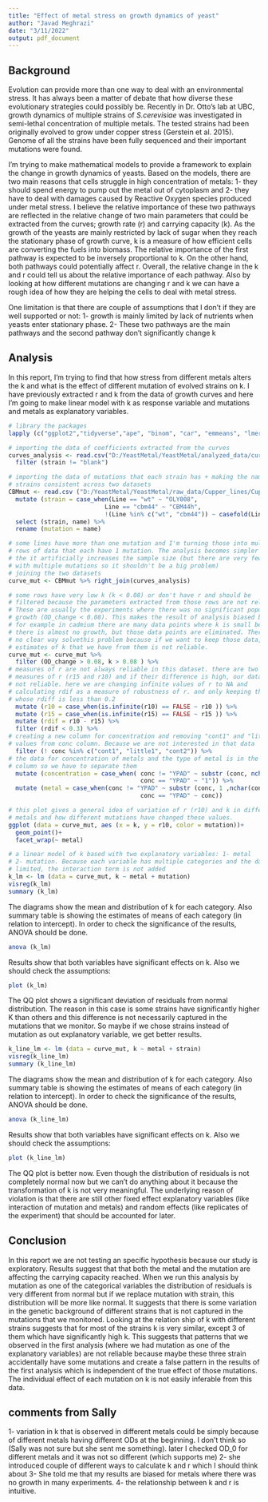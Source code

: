 ```yaml
---
title: "Effect of metal stress on growth dynamics of yeast"
author: "Javad Meghrazi"
date: "3/11/2022"
output: pdf_document
---
```


## Background
Evolution can provide more than one way to deal with an environmental stress. It has always been a matter of debate that how diverse these evolutionary strategies could possibly be. Recently in Dr. Otto's lab at UBC, growth dynamics of multiple strains of *S.cerevisiae* was investigated in semi-lethal concentration of multiple metals. The tested strains had been originally evolved to grow under copper stress (Gerstein et al. 2015). Genome of all the strains have been fully sequenced and their important mutations were found. 

I'm trying to make mathematical models to provide a framework to explain the change in growth dynamics of yeasts. Based on the models, there are two main reasons that cells struggle in high concentration of metals: 1- they should spend energy to pump out the metal out of cytoplasm and 2- they have to deal with damages caused by Reactive Oxygen species produced under metal stress. I believe the relative importance of these two pathways are reflected in the relative change of two main parameters that could be extracted from the curves; growth rate (r) and carrying capacity (k). As the growth of the yeasts are mainly restricted by lack of sugar when they reach the stationary phase of growth curve, k is a measure of how efficient cells are converting the fuels into biomass. The relative importance of the first pathway is expected to be inversely proportional to k. On the other hand, both pathways could potentially affect r. Overall, the relative change in the k and r could tell us about the relative importance of each pathway. Also by looking at how different mutations are changing r and k we can have a rough idea of how they are helping the cells to deal with metal stress. 

One limitation is that there are couple of assumptions that I don't if they are well supported or not:
1- growth is mainly limited by lack of nutrients when yeasts enter stationary phase.
2- These two pathways are the main pathways and the second pathway don't significantly change k


## Analysis
In this report, I'm trying to find that how stress from different metals alters the k and what is the effect of different mutation of evolved strains on k. I have previously extracted r and k from the data of growth curves and here I'm going to make linear model with k as response variable and mutations and metals as explanatory variables.


```r
# library the packages
lapply (c("ggplot2","tidyverse","ape", "binom", "car", "emmeans", "lmerTest", "metafor", "MuMIn", "pwr", "visreg"), library, character.only = TRUE)
```
```r
# importing the data of coefficients extracted from the curves
curves_analysis <- read.csv("D:/YeastMetal/YeastMetal/analyzed_data/curves_analysis.csv") %>% 
  filter (strain != "blank")

# importing the data of mutations that each strain has + making the name of
# strains consistent across two datasets
CBMmut <- read.csv ("D:/YeastMetal/YeastMetal/raw_data/Cupper_lines/CupLineMut.csv") %>% 
  mutate (strain = case_when(Line == "wt" ~ "OLY008",
                           Line == "cbm44" ~ "CBM44h",
                           !(Line %in% c("wt", "cbm44")) ~ casefold(Line, upper = TRUE) )) %>% 
  select (strain, name) %>% 
  rename (mutation = name)

# some lines have more than one mutation and I'm turning those into multiple
# rows of data that each have 1 mutation. The analysis becomes simpler but
# the it artificially increases the sample size (but there are very few lines
# with multiple mutations so it shouldn't be a big problem)
# joining the two datasets
curve_mut <- CBMmut %>% right_join(curves_analysis) 

# some rows have very low k (k < 0.08) or don't have r and should be
# filtered because the parameters extracted from those rows are not reliable.
# These are usually the experiments where there was no significant population
# growth (OD_change < 0.08). This makes the result of analysis biased because
# for example in cadmium there are many data points where k is small because
# there is almost no growth, but those data points are eliminated. There is
# no clear way solvethis problem because if we want to keep those data, the
# estimates of k that we have from them is not reliable.
curve_mut <- curve_mut %>% 
  filter (OD_change > 0.08, k > 0.08 ) %>% 
# measures of r are not always reliable in this dataset. there are two
# measures of r (r15 and r10) and if their difference is high, our data is
# not reliable. here we are changing infinite values of r to NA and
# calculating rdif as a measure of robustness of r. and only keeping those
# whose rdiff is less than 0.2
  mutate (r10 = case_when(is.infinite(r10) == FALSE ~ r10 )) %>% 
  mutate (r15 = case_when(is.infinite(r15) == FALSE ~ r15 )) %>%
  mutate (rdif = r10 - r15) %>% 
  filter (rdif < 0.3) %>% 
# creating a new column for concentration and removing "cont1" and "little1"
# values from conc column. Because we are not interested in that data
  filter (! conc %in% c("cont1", "little1", "cont2")) %>% 
# the data for concentration of metals and the type of metal is in the same
# column so we have to separate them  
  mutate (concentration = case_when( conc != "YPAD" ~ substr (conc, nchar (conc),nchar(conc)), 
                                     conc == "YPAD" ~ "1")) %>% 
  mutate (metal = case_when(conc != "YPAD" ~ substr (conc, 1 ,nchar(conc) -1), 
                                     conc == "YPAD" ~ conc))

```

``` r
# this plot gives a general idea of variation of r (r10) and k in differnt 
# metals and how different mutations have changed these values. 
ggplot (data = curve_mut, aes (x = k, y = r10, color = mutation))+
  geom_point()+
  facet_wrap(~ metal)

# a linear model of k based with two explanatory variables: 1- metal 
# 2- mutation. Because each variable has multiple categories and the data is
# limited, the interaction term is not added
k_lm <- lm (data = curve_mut, k ~ metal + mutation)
visreg(k_lm)
summary (k_lm)
```
The diagrams show the mean and distribution of k for each category. Also summary table is showing the estimates of means of each category (in relation to intercept). In order to check the significance of the results, ANOVA should be done. 
```r
anova (k_lm)

```
Results show that both variables have significant effects on k. Also we should check the assumptions:
```r
plot (k_lm)
```
The QQ plot shows a significant deviation of residuals from normal distribution. The reason in this case is some strains have significantly higher K than others and this difference is not necessarily captured in the mutations that we monitor. So maybe if we chose strains instead of mutation as out explanatory variable, we get better results.

```r
k_line_lm <- lm (data = curve_mut, k ~ metal + strain)
visreg(k_line_lm)
summary (k_line_lm)
```
The diagrams show the mean and distribution of k for each category. Also summary table is showing the estimates of means of each category (in relation to intercept). In order to check the significance of the results, ANOVA should be done.
```r
anova (k_line_lm)
```
Results show that both variables have significant effects on k. Also we should check the assumptions:
```r
plot (k_line_lm)
```
The QQ plot is better now. Even though the distribution of residuals is not completely normal now but we can't do anything about it because the transformation of k is not very meaningful. The underlying reason of violation is that there are still other fixed effect explanatory variables (like interaction of mutation and metals) and random effects (like replicates of the experiment) that should be accounted for later.

## Conclusion

In this report we are not testing an specific hypothesis because our study is exploratory. Results suggest that that both the metal and the mutation are affecting the carrying capacity reached. When we run this analysis by mutation as one of the categorical variables the distribution of residuals is very different from normal but if we replace mutation with strain, this distribution will be more like normal. It suggests that there is some variation in the genetic background of different strains that is not captured in the mutations that we monitored. Looking at the relation ship of k with different strains suggests that for most of the strains k is very similar, except 3 of them which have significantly high k. This suggests that patterns that we observed in the first analysis (where we had mutation as one of the explanatory variables) are not reliable because maybe these three strain accidentally have some mutations and create a false pattern in the results of the first analysis which is independent of the true effect of those mutations. The individual effect of each mutation on k is not easily inferable from this data.

## comments from Sally
1- variation in k that is observed in different metals could be simply because of different metals having different ODs at the beginning. I don't think so (Sally was not sure but she sent me something). later I checked OD_0 for different metals and it was not so different (which supports me)
2- she introduced couple of different ways to calculate k and r which I should think about
3- She told me that my results are biased for metals where there was no growth in many experiments. 
4- the relationship between k and r is intuitive.

